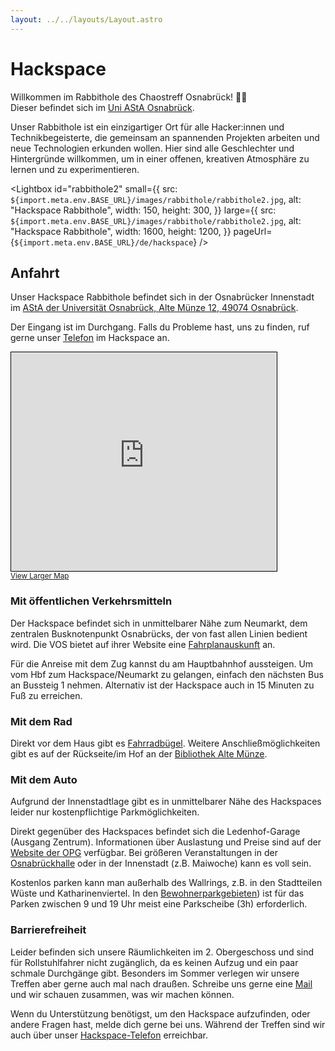```yaml
---
layout: ../../layouts/Layout.astro
---
```



# Hackspace

Willkommen im Rabbithole des Chaostreff Osnabrück! 🐇✨<br/>
Dieser befindet sich im [Uni AStA Osnabrück](/de/hackspace#anfahrt).

Unser Rabbithole ist ein einzigartiger Ort für alle Hacker:innen und Technikbegeisterte, die gemeinsam an spannenden Projekten arbeiten und neue Technologien erkunden wollen. Hier sind alle Geschlechter und Hintergründe willkommen, um in einer offenen, kreativen Atmosphäre zu lernen und zu experimentieren.

<div className="flex gap-3">
<Lightbox
  id="rabbithole"
  small={{
    src: `${import.meta.env.BASE_URL}/images/rabbithole/rabbit.jpeg`,
    alt: "Hackspace Rabbithole",
    width: 150,
    height: 300,
  }}
  large={{
    src: `${import.meta.env.BASE_URL}/images/rabbithole/rabbit.jpeg`,
    alt: "Hackspace Rabbithole",
    width: 1600,
    height: 1200,
  }}
  pageUrl={`${import.meta.env.BASE_URL}/de/hackspace`}
/>

<Lightbox
  id="rabbithole2"
  small={{
    src: `${import.meta.env.BASE_URL}/images/rabbithole/rabbithole2.jpg`,
    alt: "Hackspace Rabbithole",
    width: 150,
    height: 300,
  }}
  large={{
    src: `${import.meta.env.BASE_URL}/images/rabbithole/rabbithole2.jpg`,
    alt: "Hackspace Rabbithole",
    width: 1600,
    height: 1200,
  }}
  pageUrl={`${import.meta.env.BASE_URL}/de/hackspace`}
/>
</div>

## Anfahrt

Unser Hackspace Rabbithole befindet sich in der Osnabrücker Innenstadt im [AStA der Universität Osnabrück, Alte Münze 12, 49074 Osnabrück](https://www.openstreetmap.org/way/696172783).

Der Eingang ist im Durchgang. Falls du Probleme hast, uns zu finden, ruf gerne unser [Telefon](/de/contact) im Hackspace an.

<iframe
  width="425"
  height="350"
  src="https://www.openstreetmap.org/export/embed.html?bbox=8.043885827064516%2C52.27170106338023%2C8.047828674316408%2C52.273778889502324&amp;layer=mapnik&amp;marker=52.27273998861608%2C8.04585725069046"
  style="border: 1px solid black"
></iframe>
<br />
<small>
  <a href="https://www.openstreetmap.org/?mlat=52.272740&amp;mlon=8.045857#map=19/52.272740/8.045857">
    View Larger Map
  </a>
</small>

### Mit öffentlichen Verkehrsmitteln

Der Hackspace befindet sich in unmittelbarer Nähe zum Neumarkt, dem zentralen Busknotenpunkt Osnabrücks, der von fast allen Linien bedient wird.
Die VOS bietet auf ihrer Website eine [Fahrplanauskunft](https://www.vos.info/fahrplaner/#depart!Z%7COsnabr%C3%BCck%20Neumarkt) an.

Für die Anreise mit dem Zug kannst du am Hauptbahnhof aussteigen. Um vom Hbf zum Hackspace/Neumarkt zu gelangen, einfach den nächsten Bus an Bussteig 1 nehmen. Alternativ ist der Hackspace auch in 15 Minuten zu Fuß zu erreichen.

### Mit dem Rad

Direkt vor dem Haus gibt es [Fahrradbügel](https://www.openstreetmap.org/node/473015925). Weitere Anschließmöglichkeiten gibt es auf der Rückseite/im Hof an der [Bibliothek Alte Münze](https://www.openstreetmap.org/node/1747348346).

### Mit dem Auto

Aufgrund der Innenstadtlage gibt es in unmittelbarer Nähe des Hackspaces leider nur kostenpflichtige Parkmöglichkeiten.

Direkt gegenüber des Hackspaces befindet sich die Ledenhof-Garage (Ausgang Zentrum). Informationen über Auslastung und Preise sind auf der [Website der OPG](https://www.parken-osnabrueck.de/parken/parkplatzsuche/detail/parkhaus-ledenhof-garage.html) verfügbar. Bei größeren Veranstaltungen in der [Osnabrückhalle](https://www.osnabrueckhalle.de/besuchen/programm/) oder in der Innenstadt (z.B. Maiwoche) kann es voll sein.

Kostenlos parken kann man außerhalb des Wallrings, z.B. in den Stadtteilen Wüste und Katharinenviertel. In den [Bewohnerparkgebieten](https://service.osnabrueck.de/dienstleistungen/-/egov-bis-detail/dokument/374063/download?_9_WAR_vrportlet_priv_r_p_action=bisview-dienstleistung-show)) ist für das Parken zwischen 9 und 19 Uhr meist eine Parkscheibe (3h) erforderlich.

### Barrierefreiheit

Leider befinden sich unsere Räumlichkeiten im 2. Obergeschoss und sind für Rollstuhlfahrer nicht zugänglich, da es keinen Aufzug und ein paar schmale Durchgänge gibt. Besonders im Sommer verlegen wir unsere Treffen aber gerne auch mal nach draußen. Schreibe uns gerne eine [Mail](/kontakt) und wir schauen zusammen, was wir machen können.

Wenn du Unterstützung benötigst, um den Hackspace aufzufinden, oder andere Fragen hast, melde dich gerne bei uns. Während der Treffen sind wir auch über unser [Hackspace-Telefon](/kontakt) erreichbar.
